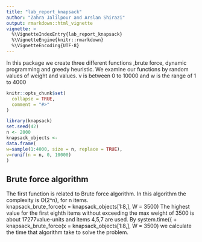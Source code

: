 ```yaml
---
title: "lab_report_knapsack"
author: "Zahra Jalilpour and Arslan Shirazi"
output: rmarkdown::html_vignette
vignette: >
  %\VignetteIndexEntry{lab_report_knapsack}
  %\VignetteEngine{knitr::rmarkdown}
  %\VignetteEncoding{UTF-8}
---
```


In this package we create three different functions ,brute force, dynamic programming and greedy heuristic. We examine our functions by random values of weight and values. v is between 0 to 10000 and w is the range of 1 to 4000



```r
knitr::opts_chunk$set(
  collapse = TRUE,
  comment = "#>"
)
```

```r
library(knapsack)
set.seed(42)
n <- 2000
knapsack_objects <-
data.frame(
w=sample(1:4000, size = n, replace = TRUE),
v=runif(n = n, 0, 10000)
)

```
## Brute force algorithm
The first function is related to Brute force algorithm. In this algorithm the complexity is O(2^n), for n items.  
knapsack_brute_force(x = knapsack_objects[1:8,], W = 3500)
The highest value for the first eighth items without exceeding the max weight of 3500 is about 17277value-units and items 4,5,7 are used.
By system.time({
+     knapsack_brute_force(x = knapsack_objects[1:8,], W = 3500)
we calculate the time that algorithm take to solve the problem.
